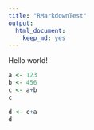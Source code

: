 ```yaml
---
title: "RMarkdownTest"
output: 
  html_document: 
    keep_md: yes
---
```


Hello world!

```r
a <- 123
b <- 456
c <- a+b
c

d <- c+a
d
```